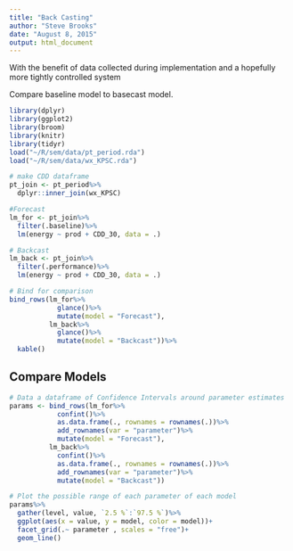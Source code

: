 ```yaml
---
title: "Back Casting"
author: "Steve Brooks"
date: "August 8, 2015"
output: html_document
---
```


With the benefit of data collected during implementation and a hopefully more tightly controlled system

Compare baseline model to basecast model.
```r
library(dplyr)
library(ggplot2)
library(broom)
library(knitr)
library(tidyr)
load("~/R/sem/data/pt_period.rda")
load("~/R/sem/data/wx_KPSC.rda")
```

```r
# make CDD dataframe
pt_join <- pt_period%>%
  dplyr::inner_join(wx_KPSC)
```

```r
#Forecast
lm_for <- pt_join%>%
  filter(.baseline)%>%
  lm(energy ~ prod + CDD_30, data = .)

# Backcast
lm_back <- pt_join%>%
  filter(.performance)%>%
  lm(energy ~ prod + CDD_30, data = .)

# Bind for comparison
bind_rows(lm_for%>%
            glance()%>%
            mutate(model = "Forecast"),
          lm_back%>%
            glance()%>%
            mutate(model = "Backcast"))%>%
  kable()
```



## Compare Models
```r
# Data a dataframe of Confidence Intervals around parameter estimates
params <- bind_rows(lm_for%>%
            confint()%>%
            as.data.frame(., rownames = rownames(.))%>%
            add_rownames(var = "parameter")%>%
            mutate(model = "Forecast"),
          lm_back%>%
            confint()%>%
            as.data.frame(., rownames = rownames(.))%>%
            add_rownames(var = "parameter")%>%
            mutate(model = "Backcast"))

# Plot the possible range of each parameter of each model 
params%>%
  gather(level, value, `2.5 %`:`97.5 %`)%>%
  ggplot(aes(x = value, y = model, color = model))+
  facet_grid(.~ parameter , scales = "free")+
  geom_line()
```
